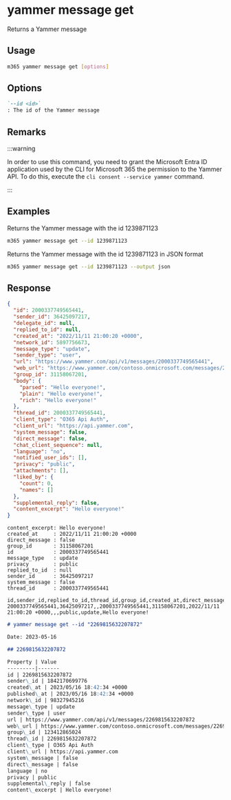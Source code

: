 
# yammer message get

Returns a Yammer message

## Usage

```sh
m365 yammer message get [options]
```

## Options

```md definition-list
`--id <id>`
: The id of the Yammer message
```

<Global />

## Remarks

:::warning

In order to use this command, you need to grant the Microsoft Entra ID application used by the CLI for Microsoft 365 the permission to the Yammer API. To do this, execute the `cli consent --service yammer` command.

:::

## Examples

Returns the Yammer message with the id 1239871123

```sh
m365 yammer message get --id 1239871123
```

Returns the Yammer message with the id 1239871123 in JSON format

```sh
m365 yammer message get --id 1239871123 --output json
```

## Response

<Tabs>
  <TabItem value="JSON">

  ```json
  {
    "id": 2000337749565441,
    "sender_id": 36425097217,
    "delegate_id": null,
    "replied_to_id": null,
    "created_at": "2022/11/11 21:00:20 +0000",
    "network_id": 5897756673,
    "message_type": "update",
    "sender_type": "user",
    "url": "https://www.yammer.com/api/v1/messages/2000337749565441",
    "web_url": "https://www.yammer.com/contoso.onmicrosoft.com/messages/2000337749565441",
    "group_id": 31158067201,
    "body": {
      "parsed": "Hello everyone!",
      "plain": "Hello everyone!",
      "rich": "Hello everyone!"
    },
    "thread_id": 2000337749565441,
    "client_type": "O365 Api Auth",
    "client_url": "https://api.yammer.com",
    "system_message": false,
    "direct_message": false,
    "chat_client_sequence": null,
    "language": "no",
    "notified_user_ids": [],
    "privacy": "public",
    "attachments": [],
    "liked_by": {
      "count": 0,
      "names": []
    },
    "supplemental_reply": false,
    "content_excerpt": "Hello everyone!"
  }
  ```

  </TabItem>
  <TabItem value="Text">

  ```text
  content_excerpt: Hello everyone!
  created_at     : 2022/11/11 21:00:20 +0000
  direct_message : false
  group_id       : 31158067201
  id             : 2000337749565441
  message_type   : update
  privacy        : public
  replied_to_id  : null
  sender_id      : 36425097217
  system_message : false
  thread_id      : 2000337749565441
  ```

  </TabItem>
  <TabItem value="CSV">

  ```csv
  id,sender_id,replied_to_id,thread_id,group_id,created_at,direct_message,system_message,privacy,message_type,content_excerpt
  2000337749565441,36425097217,,2000337749565441,31158067201,2022/11/11 21:00:20 +0000,,,public,update,Hello everyone!
  ```

  </TabItem>
  <TabItem value="Markdown">

  ```md
  # yammer message get --id "2269815632207872"

  Date: 2023-05-16

  ## 2269815632207872

  Property | Value
  ---------|-------
  id | 2269815632207872
  sender\_id | 1842170699776
  created\_at | 2023/05/16 18:42:34 +0000
  published\_at | 2023/05/16 18:42:34 +0000
  network\_id | 98327945216
  message\_type | update
  sender\_type | user
  url | https://www.yammer.com/api/v1/messages/2269815632207872
  web\_url | https://www.yammer.com/contoso.onmicrosoft.com/messages/2269815632207872
  group\_id | 123412865024
  thread\_id | 2269815632207872
  client\_type | O365 Api Auth
  client\_url | https://api.yammer.com
  system\_message | false
  direct\_message | false
  language | no
  privacy | public
  supplemental\_reply | false
  content\_excerpt | Hello everyone!
  ```

  </TabItem>
</Tabs>

